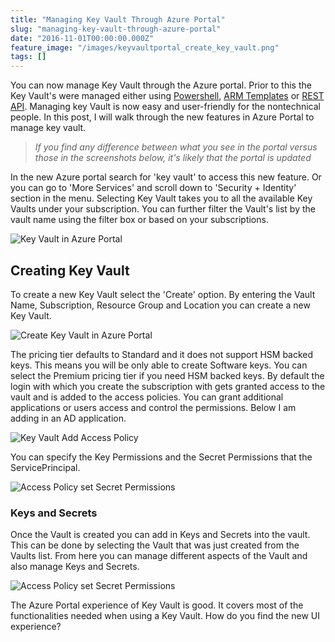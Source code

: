 ```yaml
---
title: "Managing Key Vault Through Azure Portal"
slug: "managing-key-vault-through-azure-portal"
date: "2016-11-01T00:00:00.000Z"
feature_image: "/images/keyvaultportal_create_key_vault.png"
tags: []
---
```


You can now manage Key Vault through the Azure portal. Prior to this the Key Vault's were managed either using [Powershell](__GHOST_URL__/blog/how-the-deprecation-of-switch-azuremode-affects-azure-key-vault/), [ARM Templates](__GHOST_URL__/blog/managing-azure-key-vault-using-azure-resource-manager-arm-templates/) or [REST API](__GHOST_URL__/blog/managing-azure-key-vault-over-the-rest-api/). Managing key Vault is now easy and user-friendly for the nontechnical people. In this post, I will walk through the new features in Azure Portal to manage key vault.

> _If you find any difference between what you see in the portal versus those in the screenshots below, it's likely that the portal is updated_

In the new Azure portal search for 'key vault' to access this new feature. Or you can go to 'More Services' and scroll down to 'Security + Identity' section in the menu. Selecting Key Vault takes you to all the available Key Vaults under your subscription. You can further filter the Vault's list by the vault name using the filter box or based on your subscriptions.

![Key Vault in Azure Portal](/images/keyvaultportal_menu_option.png)

Creating Key Vault
------------------

To create a new Key Vault select the 'Create' option. By entering the Vault Name, Subscription, Resource Group and Location you can create a new Key Vault.

![Create Key Vault in Azure Portal](/images/keyvaultportal_create_key_vault.png)

The pricing tier defaults to Standard and it does not support HSM backed keys. This means you will be only able to create Software keys. You can select the Premium pricing tier if you need HSM backed keys. By default the login with which you create the subscription with gets granted access to the vault and is added to the access policies. You can grant additional applications or users access and control the permissions. Below I am adding in an AD application.

![Key Vault Add Access Policy](/images/keyvaultportal_access_policy.png)

You can specify the Key Permissions and the Secret Permissions that the ServicePrincipal.

![Access Policy set Secret Permissions](/images/keyvaultportal_secretpermissions.png)

### Keys and Secrets

Once the Vault is created you can add in Keys and Secrets into the vault. This can be done by selecting the Vault that was just created from the Vaults list. From here you can manage different aspects of the Vault and also manage Keys and Secrets.

![Access Policy set Secret Permissions](/images/keyvaultportal_keyvault.png)

The Azure Portal experience of Key Vault is good. It covers most of the functionalities needed when using a Key Vault. How do you find the new UI experience?